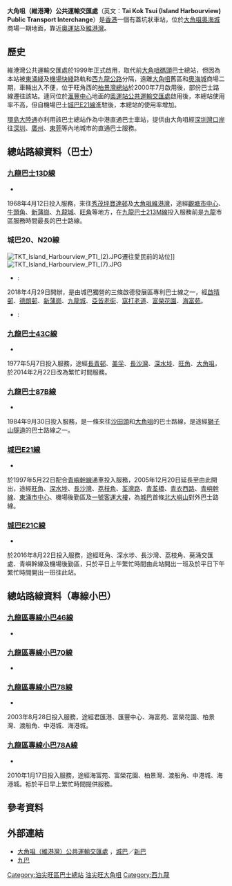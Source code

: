 {{distinguish|奧運站公共運輸交匯處}}
{{Infobox HK Bus terminus
| image =IslandHarbourviewBT.JPG
| name = 大角咀（維港灣）公共運輸交匯處
| engname = Tai Kok Tsui (Island Harbourview) Public Transport Interchange 
| district = [[油尖旺區|油尖旺區]]
| area = [[九巴|九巴]]<br>-[[大角咀|大角咀]]／[[柏景灣|柏景灣]]／[[奧海城|奧海城]]<br>[[城巴|城巴]]<br>-大角咀
| street = [[西九龍填海區|西九龍填海區]]大角嘴西[[海帆道|海帆道]]奧海城一期地面
| coordinates = {{Coord|22|19|9.1|N|114|9|30|E|display=inline,title}}
| opendate = {{start date and age|1999|8|15}}
| terminate = [[九巴|九巴]]<br>[[九龍巴士13D線|13D]]、[[九龍巴士43C線|43C]]、[[九龍巴士87B線|87B]]<br>[[城巴|城巴]]<br>[[城巴20線|20]]、[[城巴E21線|E21、E21C<!--、E21D-->]]、[[城巴20線|N20]]<br>[[專線小巴|專線小巴]]<br>[[九龍區專線小巴46線|46]]、[[九龍區專線小巴70線|70]]、[[九龍區專線小巴78線|78、78A]]
| via =
| feeder = [[港鐵|港鐵]][[奧運站|奧運站]]
| nearbystreets =
| nearbysights = 奧海城一期、[[維港灣|維港灣]]、[[中銀中心|中銀中心]]
| notes = 
| alternative = 維港灣巴士總站 
| bgcolor = red
| fontcolor = white
}}
'''大角咀（維港灣）公共運輸交匯處'''（英文：'''Tai Kok Tsui (Island Harbourview) Public Transport Interchange'''）是[[香港|香港]]一個有蓋坑狀車站，位於[[大角咀|大角咀]][[奧海城|奧海城]]商場一期地面，靠近[[奧運站|奧運站]]及[[維港灣|維港灣]]。 

==歷史==
維港灣公共運輸交匯處於1999年正式啟用，取代前[[大角咀碼頭|大角咀碼頭]]巴士總站，但因為本站被[[東涌綫|東涌綫]]及[[機場快綫_(港鐵)|機場快綫]]路軌和[[西九龍公路|西九龍公路]]分隔，遠離[[大角咀|大角咀]]舊區和[[奧海城|奧海城]]商場二期，車輛出入不便，位于旺角西的[[旺角（柏景灣）公共運輸交匯處|柏景灣總站]]於2000年7月啟用後，部份巴士路線遷往該站。連同位於[[滙豐中心|滙豐中心]]地面的[[奧運站公共運輸交匯處|奧運站公共運輸交匯處]]啟用後，本總站使用率不高，但自機場巴士[[城巴E21線|城巴E21線]]進駐後，本總站的使用率增加。

[[環島大陸通|環島大陸通]]亦利用該巴士總站作為中港直通巴士車站，提供由大角咀經[[深圳灣口岸|深圳灣口岸]]往[[深圳|深圳]]、[[廣州|廣州]]、[[東莞|東莞]]等內地城市的直通巴士服務。

==總站路線資料（巴士）==
===[[九龍巴士13D線|九龍巴士13D線]]===
*{{HK Bus Route KLNT|13D|inline}}
1968年4月12日投入服務，來往[[秀茂坪|秀茂坪]][[寶達邨|寶達邨]]及[[大角咀|大角咀]][[維港灣|維港灣]]，途經[[觀塘市中心|觀塘市中心]]、[[牛頭角|牛頭角]]、[[新蒲崗|新蒲崗]]、[[九龍城|九龍城]]、[[旺角|旺角]]等地方，在[[九龍巴士213M線|九龍巴士213M線]]投入服務前是[[九龍|九龍]]市區服務時間最長的巴士路線。

===城巴20、N20線===
[[File:TKT_Island_Harbourview_PTI_(2).JPG|thumb]]遷往愛民前的站位]]
[[File:TKT_Island_Harbourview_PTI_(7).JPG|thumb]]

*{{CTB|20}}:{{HK Bus Route KLNT|20|inline}}
2018年4月29日開辦，是由城巴獨營的三條啟德發展區專利巴士線之一，經[[啟晴邨|啟晴邨]]、[[德朗邨|德朗邨]]、[[新蒲崗|新蒲崗]]、[[九龍城|九龍城]]、[[亞皆老街|亞皆老街]]、[[窩打老道|窩打老道]]、[[富榮花園|富榮花園]]、[[海富苑|海富苑]]。

*{{CTB|N20}}:{{HK Bus Route KLNT|N20|inline}}

===[[九龍巴士43C線|九龍巴士43C線]]===
*{{HK Bus Route KLNT|43C|inline}}
1977年5月7日投入服務，途經[[長青邨|長青邨]]、[[美孚_(香港)|美孚]]、[[長沙灣|長沙灣]]、[[深水埗|深水埗]]、[[旺角|旺角]]、[[大角咀|大角咀]]，於2014年2月22日改為繁忙时間服務。

===[[九龍巴士87B線|九龍巴士87B線]]===
*{{HK Bus Route KLNT|87B|inline}}
1984年9月30日投入服務，是一條來往[[沙田頭|沙田頭]]和[[大角咀|大角咀]]的巴士路線，是途經[[獅子山隧道|獅子山隧道]]的巴士路線之一。


===[[城巴E21線|城巴E21線]]<!--城巴E21、E21D線-->===
<!--;{{CTB|E21}}-->
*{{HK Bus Route Lantau|E21|inline}}
於1997年5月22日配合[[青嶼幹線|青嶼幹線]]通車投入服務，2005年12月20日延長至由此開出，途經[[旺角|旺角]]、[[深水埗|深水埗]]、[[長沙灣|長沙灣]]、[[荔枝角|荔枝角]]、[[荃灣路|荃灣路]]、[[青荃橋|青荃橋]]、[[青衣西路|青衣西路]]、[[青嶼幹線|青嶼幹線]]、[[東涌市中心|東涌市中心]]、機場後勤區及[[香港國際機場一號客運大樓|一號客運大樓]]，為[[城巴|城巴]]首條[[北大嶼山新市鎮|北大嶼山]]對外巴士路線。
<!--;{{CTB|E21D}}
*{{HK Bus Route Lantau|E21D|inline}}-->

===[[城巴E21C線|城巴E21C線]]===
*{{HK Bus Route Lantau|E21C|inline}}
於2016年8月22日投入服務，途經旺角、深水埗、長沙灣、荔枝角、葵涌交匯處、青嶼幹線及機場後勤區，只於平日上午繁忙時間由此站開出一班及於平日下午繁忙時間開出一班往此站。

==總站路線資料（專線小巴）==
===[[九龍區專線小巴46線|九龍區專線小巴46線]]===
*{{HK MiniBus Route KL Show:46|format=inline}}

===[[九龍區專線小巴70線|九龍區專線小巴70線]]===
*{{HK MiniBus Route KL Show:70|format=inline}}

===[[九龍區專線小巴78線|九龍區專線小巴78線]]===
*{{HK MiniBus Route KL Show:78|format=inline}}
2003年8月28日投入服務，途經君匯港、匯豐中心、海富苑、富榮花園、柏景灣、渡船角、中港城、海港城。

===[[九龍區專線小巴78A線|九龍區專線小巴78A線]]===
*{{HK MiniBus Route KL Show:78A|format=inline}}
2010年1月17日投入服務，途經海富苑、富榮花園、柏景灣、渡船角、中港城、海港城。袛於平日早上繁忙時間提供服務。

==參考資料==
{{reflist}}

==外部連結==
*[http://www.nwstbus.com.hk/routes/busstop.aspx?intLangID=2&stopid=001603 大角咀（維港灣）公共運輸交匯處] {{Wayback|url=http://www.nwstbus.com.hk/routes/busstop.aspx?intLangID=2&stopid=001603 |date=20200405021245 }}，[[城巴|城巴]]／[[新巴|新巴]]
*[http://www.kmb.hk 九巴]{{Wayback|url=http://www.kmb.hk/ |date=20121206050156 }}

{{香港油尖旺區巴士總站列表}}

[[Category:油尖旺區巴士總站|Category:油尖旺區巴士總站]]
[[Category:香港公共運輸交匯處|油尖旺大角咀]]
[[Category:西九龍|Category:西九龍]]